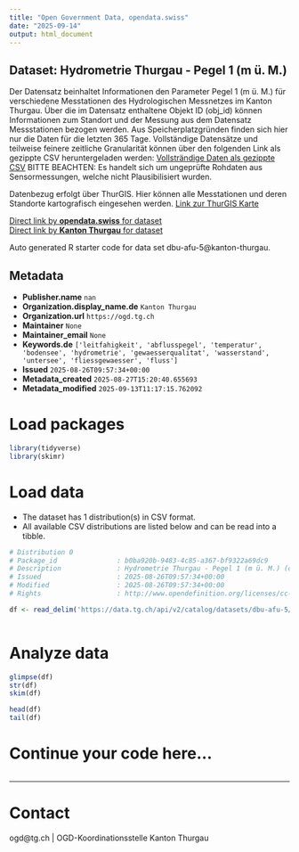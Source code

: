 ```yaml
---
title: "Open Government Data, opendata.swiss"
date: "2025-09-14"
output: html_document
---
```


## Dataset: Hydrometrie Thurgau - Pegel 1 (m ü. M.)

Der Datensatz beinhaltet Informationen den Parameter Pegel 1 (m ü. M.) für verschiedene Messtationen des Hydrologischen Messnetzes im Kanton Thurgau. Über die im Datensatz enthaltene Objekt ID (obj_id) können Informationen zum Standort und der Messung aus dem Datensatz Messstationen bezogen werden.
Aus Speicherplatzgründen finden sich hier nur die Daten für die letzten 365 Tage. Vollständige Datensätze und teilweise feinere zeitliche Granularität können über den folgenden Link als gezippte CSV heruntergeladen werden:
[Vollsträndige Daten als gezippte CSV](https://ogdtg.ch/hydrodaten/pegel_1_m_u_m_full.csv.gz)
BITTE BEACHTEN: Es handelt sich um ungeprüfte Rohdaten aus Sensormessungen, welche nicht Plausibilisiert wurden.

Datenbezug erfolgt über ThurGIS. Hier können alle Messtationen und deren Standorte kartografisch eingesehen werden.
[Link zur ThurGIS Karte](https://map.geo.tg.ch/apps/mf-geoadmin3/?lang=de&topic=ech&layers=hydrologische_messnetze_werterhebung&layers_opacity=0.9)

[Direct link by **opendata.swiss** for dataset](https://opendata.swiss/de/dataset/hydrometrie-thurgau-pegel-1-m-u-m)<br>
[Direct link by **Kanton Thurgau** for dataset](https://data.tg.ch/explore/dataset/dbu-afu-5/)

Auto generated R starter code for data set dbu-afu-5@kanton-thurgau.

## Metadata

- **Publisher.name** `nan`
- **Organization.display_name.de** `Kanton Thurgau`
- **Organization.url** `https://ogd.tg.ch`
- **Maintainer** `None`
- **Maintainer_email** `None`
- **Keywords.de** `['leitfahigkeit', 'abflusspegel', 'temperatur', 'bodensee', 'hydrometrie', 'gewaesserqualitat', 'wasserstand', 'untersee', 'fliessgewaesser', 'fluss']`
- **Issued** `2025-08-26T09:57:34+00:00`
- **Metadata_created** `2025-08-27T15:20:40.655693`
- **Metadata_modified** `2025-09-13T11:17:15.762092`


# Load packages

```r

library(tidyverse)
library(skimr)

```

# Load data

-   The dataset has 1 distribution(s) in CSV format.
-   All available CSV distributions are listed below and can be read into a tibble.

```r

# Distribution 0
# Package_id               : b0ba920b-9483-4c85-a367-bf9322a69dc9
# Description              : Hydrometrie Thurgau - Pegel 1 (m ü. M.) (csv)
# Issued                   : 2025-08-26T09:57:34+00:00
# Modified                 : 2025-08-26T09:57:34+00:00
# Rights                   : http://www.opendefinition.org/licenses/cc-by/

df <- read_delim('https://data.tg.ch/api/v2/catalog/datasets/dbu-afu-5/exports/csv?use_labels=true')



```

# Analyze data

```r

glimpse(df)
str(df)
skim(df)

head(df)
tail(df)

```

# Continue your code here...

```r

```

------------------------------------------------------------------------

# Contact

ogd@tg.ch | OGD-Koordinationsstelle Kanton Thurgau
